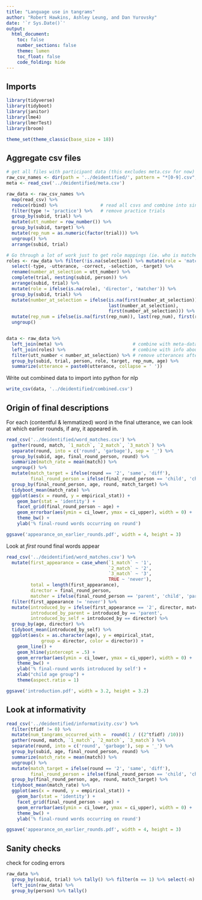 ```yaml
---
title: "Language use in tangrams"
author: "Robert Hawkins, Ashley Leung, and Dan Yurovsky"
date: '`r Sys.Date()`'
output: 
  html_document:
    toc: false
    number_sections: false
    theme: lumen
    toc_float: false
    code_folding: hide
---
```


## Imports 

```r
library(tidyverse)
library(tidyboot)
library(janitor)
library(lme4)
library(lmerTest)
library(broom)

theme_set(theme_classic(base_size = 18))
```

## Aggregate csv files

```r
# get all files with participant data (this excludes meta.csv for now)
raw_csv_names <- dir(path = '../deidentified/', pattern = "*[0-9].csv", full.names = T)
meta <- read_csv('../deidentified/meta.csv')

raw_data <- raw_csv_names %>%
  map(read_csv) %>%             
  reduce(rbind) %>%                # read all csvs and combine into single data frame
  filter(type != 'practice') %>%   # remove practice trials
  group_by(subid, trial) %>%
  mutate(utt_number = row_number()) %>%
  group_by(subid, target) %>%
  mutate(rep_num = as.numeric(factor(trial))) %>%
  ungroup() %>%
  arrange(subid, trial) 

# Go through a lot of work just to get role mappings (ie. who is matcher, who is director?)
roles <- raw_data %>% filter(!is.na(selection)) %>% mutate(role = 'matcher') %>% 
  select(-type, -utterance, -correct, -selection, -target) %>% 
  rename(number_at_selection = utt_number) %>%
  complete(trial, nesting(subid, person)) %>%
  arrange(subid, trial) %>%
  mutate(role = ifelse(is.na(role), 'director', 'matcher')) %>%
  group_by(subid, trial) %>%
  mutate(number_at_selection = ifelse(is.na(first(number_at_selection)), 
                                      last(number_at_selection), 
                                      first(number_at_selection))) %>%
  mutate(rep_num = ifelse(is.na(first(rep_num)), last(rep_num), first(rep_num))) %>%
  ungroup()


data <- raw_data %>% 
  left_join(meta) %>%                          # combine with meta-data about age
  left_join(roles) %>%                         # combine with info about who had which role on each trial
  filter(utt_number < number_at_selection) %>% # remove utterances after selection was made
  group_by(subid, trial, person, role, target, rep_num, age) %>%
  summarize(utterance = paste0(utterance, collapse = ' ')) 
```

Write out combined data to import into python for nlp

```r
write_csv(data, '../deidentified/combined.csv')
```


## Origin of final descriptions

For each (contentful & lemmatized) word in the final utterance, we can look at which earlier rounds, if any, it appeared in.

```r
read_csv('../deidentified/word_matches.csv') %>%
  gather(round, match, `1_match`, `2_match`, `3_match`) %>%
  separate(round, into = c('round', 'garbage'), sep = '_') %>%
  group_by(subid, age, final_round_person, round) %>%
  summarize(match_rate = mean(match)) %>%
  ungroup() %>%
  mutate(match_target = ifelse(round == '2', 'same', 'diff'),
         final_round_person = ifelse(final_round_person == 'child', 'child-last', 'parent-last')) %>%
  group_by(final_round_person, age, round, match_target) %>%
  tidyboot_mean(match_rate) %>%
  ggplot(aes(x = round, y = empirical_stat)) +
    geom_bar(stat = 'identity') +
    facet_grid(final_round_person ~ age) +
    geom_errorbar(aes(ymin = ci_lower, ymax = ci_upper), width = 0) +
    theme_bw() +
    ylab('% final-round words occurring on round')

ggsave('appearance_on_earlier_rounds.pdf', width = 4, height = 3)
```

Look at *first* round final words appear

```r
read_csv('../deidentified/word_matches.csv') %>%  
  mutate(first_appearance = case_when(`1_match` ~ '1', 
                                      `2_match` ~ '2', 
                                      `3_match` ~ '3', 
                                      TRUE ~ 'never'),
         total = length(first_appearance),
         director = final_round_person,
         matcher = ifelse(final_round_person == 'parent', 'child', 'parent')) %>%
  filter(first_appearance != 'never') %>%
  mutate(introduced_by = ifelse(first_appearance == '2', director, matcher),
         introduced_by_parent = introduced_by == 'parent',
         introduced_by_self = introduced_by == director) %>%
  group_by(age, director) %>%
  tidyboot_mean(introduced_by_self) %>%
  ggplot(aes(x = as.character(age), y = empirical_stat, 
             group = director, color = director)) +
    geom_line() +
    geom_hline(yintercept = .5) +
    geom_errorbar(aes(ymin = ci_lower, ymax = ci_upper), width = 0) +
    theme_bw() +
    ylab('% final-round words introduced by self') +
    xlab("child age group") +
    theme(aspect.ratio = 1)

ggsave('introduction.pdf', width = 3.2, height = 3.2)
```

## Look at informativity

```r
read_csv('../deidentified/informativity.csv') %>%
  filter(tfidf != 0) %>%
  mutate(num_tangrams_occurred_with =  round(1 / ((2^tfidf) /10))) 
  gather(round, match, `1_match`, `2_match`, `3_match`) %>%
  separate(round, into = c('round', 'garbage'), sep = '_') %>%
  group_by(subid, age, final_round_person, round) %>%
  summarize(match_rate = mean(match)) %>%
  ungroup() %>%
  mutate(match_target = ifelse(round == '2', 'same', 'diff'),
         final_round_person = ifelse(final_round_person == 'child', 'child-last', 'parent-last')) %>%
  group_by(final_round_person, age, round, match_target) %>%
  tidyboot_mean(match_rate) %>%
  ggplot(aes(x = round, y = empirical_stat)) +
    geom_bar(stat = 'identity') +
    facet_grid(final_round_person ~ age) +
    geom_errorbar(aes(ymin = ci_lower, ymax = ci_upper), width = 0) +
    theme_bw() +
    ylab('% final-round words occurring on round')

ggsave('appearance_on_earlier_rounds.pdf', width = 4, height = 3)
```

## Sanity checks

check for coding errors

```r
raw_data %>% 
  group_by(subid, trial) %>% tally() %>% filter(n == 1) %>% select(-n) %>% # get trial #s with 1 event
  left_join(raw_data) %>%
  group_by(person) %>% tally()
```